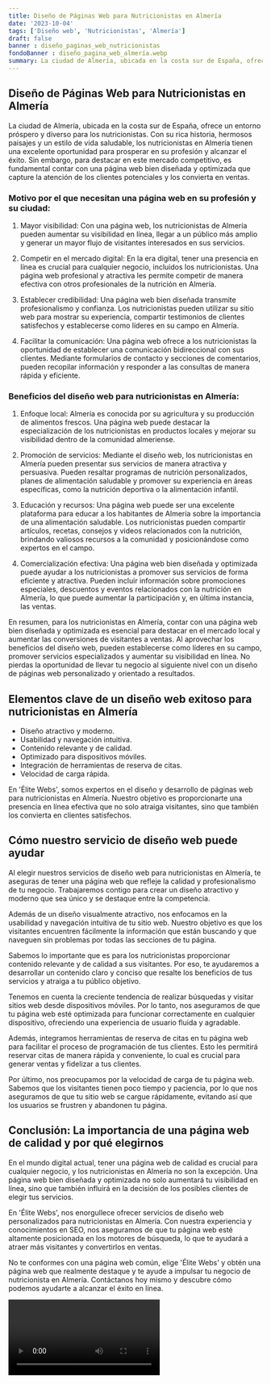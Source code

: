 ```yaml
---
title: Diseño de Páginas Web para Nutricionistas en Almería
date: '2023-10-04'
tags: ['Diseño web', 'Nutricionistas', 'Almería']
draft: false
banner : diseño_paginas_web_nutricionistas
fondoBanner : diseño_pagina_web_almería.webp
summary: La ciudad de Almería, ubicada en la costa sur de España, ofrece un entorno próspero y diverso para los nutricionistas. Con su rica historia, hermosos paisajes y un estilo de vida saludable, los nutricionistas en Almería tienen una excelente oportunidad para prosperar en su profesión y alcanzar el éxito. Sin embargo, para destacar en este mercado competitivo, es fundamental contar con una página web bien diseñada y optimizada que capture la atención de los clientes potenciales y los convierta en ventas.
---
```


## Diseño de Páginas Web para Nutricionistas en Almería

La ciudad de Almería, ubicada en la costa sur de España, ofrece un entorno próspero y diverso para los nutricionistas. Con su rica historia, hermosos paisajes y un estilo de vida saludable, los nutricionistas en Almería tienen una excelente oportunidad para prosperar en su profesión y alcanzar el éxito. Sin embargo, para destacar en este mercado competitivo, es fundamental contar con una página web bien diseñada y optimizada que capture la atención de los clientes potenciales y los convierta en ventas.

### Motivo por el que necesitan una página web en su profesión y su ciudad:

1. Mayor visibilidad: Con una página web, los nutricionistas de Almería pueden aumentar su visibilidad en línea, llegar a un público más amplio y generar un mayor flujo de visitantes interesados en sus servicios.

2. Competir en el mercado digital: En la era digital, tener una presencia en línea es crucial para cualquier negocio, incluidos los nutricionistas. Una página web profesional y atractiva les permite competir de manera efectiva con otros profesionales de la nutrición en Almería.

3. Establecer credibilidad: Una página web bien diseñada transmite profesionalismo y confianza. Los nutricionistas pueden utilizar su sitio web para mostrar su experiencia, compartir testimonios de clientes satisfechos y establecerse como líderes en su campo en Almería.

4. Facilitar la comunicación: Una página web ofrece a los nutricionistas la oportunidad de establecer una comunicación bidireccional con sus clientes. Mediante formularios de contacto y secciones de comentarios, pueden recopilar información y responder a las consultas de manera rápida y eficiente.

### Beneficios del diseño web para nutricionistas en Almería:

1. Enfoque local: Almería es conocida por su agricultura y su producción de alimentos frescos. Una página web puede destacar la especialización de los nutricionistas en productos locales y mejorar su visibilidad dentro de la comunidad almeriense.

2. Promoción de servicios: Mediante el diseño web, los nutricionistas en Almería pueden presentar sus servicios de manera atractiva y persuasiva. Pueden resaltar programas de nutrición personalizados, planes de alimentación saludable y promover su experiencia en áreas específicas, como la nutrición deportiva o la alimentación infantil.

3. Educación y recursos: Una página web puede ser una excelente plataforma para educar a los habitantes de Almería sobre la importancia de una alimentación saludable. Los nutricionistas pueden compartir artículos, recetas, consejos y videos relacionados con la nutrición, brindando valiosos recursos a la comunidad y posicionándose como expertos en el campo.

4. Comercialización efectiva: Una página web bien diseñada y optimizada puede ayudar a los nutricionistas a promover sus servicios de forma eficiente y atractiva. Pueden incluir información sobre promociones especiales, descuentos y eventos relacionados con la nutrición en Almería, lo que puede aumentar la participación y, en última instancia, las ventas.

En resumen, para los nutricionistas en Almería, contar con una página web bien diseñada y optimizada es esencial para destacar en el mercado local y aumentar las conversiones de visitantes a ventas. Al aprovechar los beneficios del diseño web, pueden establecerse como líderes en su campo, promover servicios especializados y aumentar su visibilidad en línea. No pierdas la oportunidad de llevar tu negocio al siguiente nivel con un diseño de páginas web personalizado y orientado a resultados.

<GifSeo />

<Cta />

## Elementos clave de un diseño web exitoso para nutricionistas en Almería

- Diseño atractivo y moderno.
- Usabilidad y navegación intuitiva.
- Contenido relevante y de calidad.
- Optimizado para dispositivos móviles.
- Integración de herramientas de reserva de citas.
- Velocidad de carga rápida.

En 'Élite Webs', somos expertos en el diseño y desarrollo de páginas web para nutricionistas en Almería. Nuestro objetivo es proporcionarte una presencia en línea efectiva que no solo atraiga visitantes, sino que también los convierta en clientes satisfechos.

## Cómo nuestro servicio de diseño web puede ayudar

Al elegir nuestros servicios de diseño web para nutricionistas en Almería, te aseguras de tener una página web que refleje la calidad y profesionalismo de tu negocio. Trabajaremos contigo para crear un diseño atractivo y moderno que sea único y se destaque entre la competencia.

Además de un diseño visualmente atractivo, nos enfocamos en la usabilidad y navegación intuitiva de tu sitio web. Nuestro objetivo es que los visitantes encuentren fácilmente la información que están buscando y que naveguen sin problemas por todas las secciones de tu página.

Sabemos lo importante que es para los nutricionistas proporcionar contenido relevante y de calidad a sus visitantes. Por eso, te ayudaremos a desarrollar un contenido claro y conciso que resalte los beneficios de tus servicios y atraiga a tu público objetivo.

Tenemos en cuenta la creciente tendencia de realizar búsquedas y visitar sitios web desde dispositivos móviles. Por lo tanto, nos aseguramos de que tu página web esté optimizada para funcionar correctamente en cualquier dispositivo, ofreciendo una experiencia de usuario fluida y agradable.

Además, integramos herramientas de reserva de citas en tu página web para facilitar el proceso de programación de tus clientes. Esto les permitirá reservar citas de manera rápida y conveniente, lo cual es crucial para generar ventas y fidelizar a tus clientes.

Por último, nos preocupamos por la velocidad de carga de tu página web. Sabemos que los visitantes tienen poco tiempo y paciencia, por lo que nos aseguramos de que tu sitio web se cargue rápidamente, evitando así que los usuarios se frustren y abandonen tu página.

## Conclusión: La importancia de una página web de calidad y por qué elegirnos

En el mundo digital actual, tener una página web de calidad es crucial para cualquier negocio, y los nutricionistas en Almería no son la excepción. Una página web bien diseñada y optimizada no solo aumentará tu visibilidad en línea, sino que también influirá en la decisión de los posibles clientes de elegir tus servicios.

En 'Élite Webs', nos enorgullece ofrecer servicios de diseño web personalizados para nutricionistas en Almería. Con nuestra experiencia y conocimientos en SEO, nos aseguramos de que tu página web esté altamente posicionada en los motores de búsqueda, lo que te ayudará a atraer más visitantes y convertirlos en ventas.

No te conformes con una página web común, elige 'Élite Webs' y obtén una página web que realmente destaque y te ayude a impulsar tu negocio de nutricionista en Almería. Contáctanos hoy mismo y descubre cómo podemos ayudarte a alcanzar el éxito en línea.

<Video />

<CtaBot job='Nutricionistas' city='Almería'/>

<Gmaps query='Almería+españa+maps' />